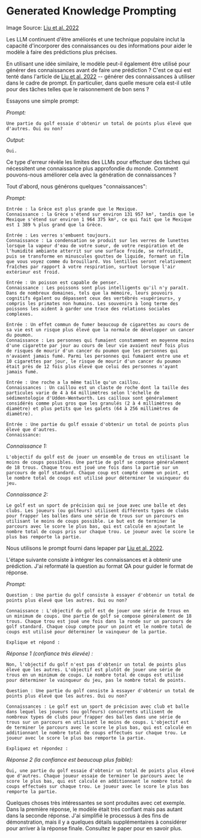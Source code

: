 # Generated Knowledge Prompting


<Screenshot src={GENKNOW} alt="GENKNOW" />

Image Source: [Liu et al. 2022](https://arxiv.org/pdf/2110.08387.pdf)

Les LLM continuent d'être améliorés et une technique populaire inclut la capacité d'incorporer des connaissances ou des informations pour aider le modèle à faire des prédictions plus précises.

En utilisant une idée similaire, le modèle peut-il également être utilisé pour générer des connaissances avant de faire une prédiction ? C'est ce qui est tenté dans l'article de [Liu et al. 2022](https://arxiv.org/pdf/2110.08387.pdf) -- générer des connaissances à utiliser dans le cadre de prompt. En particulier, dans quelle mesure cela est-il utile pour des tâches telles que le raisonnement de bon sens ?

Essayons une simple prompt:

*Prompt:*
```
Une partie du golf essaie d'obtenir un total de points plus élevé que d'autres. Oui ou non?
```

*Output:*
```
Oui.
```

Ce type d'erreur révèle les limites des LLMs pour effectuer des tâches qui nécessitent une connaissance plus approfondie du monde. Comment pouvons-nous améliorer cela avec la génération de connaissances ?

Tout d'abord, nous générons quelques "connaissances":

*Prompt:*
```
Entrée : la Grèce est plus grande que le Mexique.
Connaissance : la Grèce s'étend sur environ 131 957 km², tandis que le Mexique s'étend sur environ 1 964 375 km², ce qui fait que le Mexique est 1 389 % plus grand que la Grèce.

Entrée : Les verres s'embuent toujours.
Connaissance : La condensation se produit sur les verres de lunettes lorsque la vapeur d'eau de votre sueur, de votre respiration et de l'humidité ambiante atterrit sur une surface froide, se refroidit, puis se transforme en minuscules gouttes de liquide, formant un film que vous voyez comme du brouillard. Vos lentilles seront relativement fraîches par rapport à votre respiration, surtout lorsque l'air extérieur est froid.

Entrée : Un poisson est capable de penser.
Connaissance : Les poissons sont plus intelligents qu'il n'y paraît. Dans de nombreux domaines, tels que la mémoire, leurs pouvoirs cognitifs égalent ou dépassent ceux des vertébrés «supérieurs», y compris les primates non humains. Les souvenirs à long terme des poissons les aident à garder une trace des relations sociales complexes.

Entrée : Un effet commun de fumer beaucoup de cigarettes au cours de sa vie est un risque plus élevé que la normale de développer un cancer du poumon.
Connaissance : Les personnes qui fumaient constamment en moyenne moins d'une cigarette par jour au cours de leur vie avaient neuf fois plus de risques de mourir d'un cancer du poumon que les personnes qui n'avaient jamais fumé. Parmi les personnes qui fumaient entre une et 10 cigarettes par jour, le risque de mourir d'un cancer du poumon était près de 12 fois plus élevé que celui des personnes n'ayant jamais fumé.

Entrée : Une roche a la même taille qu'un caillou.
Connaissances : Un caillou est un claste de roche dont la taille des particules varie de 4 à 64 millimètres selon l'échelle de sédimentologie d'Udden-Wentworth. Les cailloux sont généralement considérés comme plus gros que les granulés (2 à 4 millimètres de diamètre) et plus petits que les galets (64 à 256 millimètres de diamètre).

Entrée : Une partie du golf essaie d'obtenir un total de points plus élevé que d'autres.
Connaissance:
```

*Connaissance 1:*
```
L'objectif du golf est de jouer un ensemble de trous en utilisant le moins de coups possibles. Une partie de golf se compose généralement de 18 trous. Chaque trou est joué une fois dans la partie sur un parcours de golf standard. Chaque coup est compté comme un point, et le nombre total de coups est utilisé pour déterminer le vainqueur du jeu.
```

*Connaissance 2:*
```
Le golf est un sport de précision qui se joue avec une balle et des clubs. Les joueurs (ou golfeurs) utilisent différents types de clubs pour frapper les balles dans une série de trous sur un parcours en utilisant le moins de coups possible. Le but est de terminer le parcours avec le score le plus bas, qui est calculé en ajoutant le nombre total de coups pris sur chaque trou. Le joueur avec le score le plus bas remporte la partie.
```

Nous utilisons le prompt fourni dans lepaper par [Liu et al. 2022](https://arxiv.org/pdf/2110.08387.pdf).

L'étape suivante consiste à intégrer les connaissances et à obtenir une prédiction. J'ai reformaté la question au format QA pour guider le format de réponse.

*Prompt:*
```
Question : Une partie du golf consiste à essayer d'obtenir un total de points plus élevé que les autres. Oui ou non?

Connaissance : L'objectif du golf est de jouer une série de trous en un minimum de coups. Une partie de golf se compose généralement de 18 trous. Chaque trou est joué une fois dans la ronde sur un parcours de golf standard. Chaque coup compte pour un point et le nombre total de coups est utilisé pour déterminer le vainqueur de la partie.

Explique et répond :
```

*Réponse 1 (confiance très élevée) :*
```
Non, l'objectif du golf n'est pas d'obtenir un total de points plus élevé que les autres. L'objectif est plutôt de jouer une série de trous en un minimum de coups. Le nombre total de coups est utilisé pour déterminer le vainqueur du jeu, pas le nombre total de points.
```

```
Question : Une partie du golf consiste à essayer d'obtenir un total de points plus élevé que les autres. Oui ou non?

Connaissances : Le golf est un sport de précision avec club et balle dans lequel les joueurs (ou golfeurs) concurrents utilisent de nombreux types de clubs pour frapper des balles dans une série de trous sur un parcours en utilisant le moins de coups. L'objectif est de terminer le parcours avec le score le plus bas, qui est calculé en additionnant le nombre total de coups effectués sur chaque trou. Le joueur avec le score le plus bas remporte la partie.

Expliquez et répondez :
```

*Réponse 2 (la confiance est beaucoup plus faible):*
```
Oui, une partie du golf essaie d'obtenir un total de points plus élevé que d'autres. Chaque joueur essaie de terminer le parcours avec le score le plus bas, qui est calculé en additionnant le nombre total de coups effectués sur chaque trou. Le joueur avec le score le plus bas remporte la partie.
```

Quelques choses très intéressantes se sont produites avec cet exemple. Dans la première réponse, le modèle était très confiant mais pas autant dans la seconde réponse. J'ai simplifié le processus à des fins de démonstration, mais il y a quelques détails supplémentaires à considérer pour arriver à la réponse finale. Consultez le paper pour en savoir plus.

